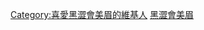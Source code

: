 {{Userbox
|border-c=#000000
|border-s=1
|id-c=#6495ED
|info-c=#ADDFAD
|info-s=10
|id=[[File:2007TaipeiITMonth ChineseGamer HeiSeHuiMeiMei.jpg|50px]]
|info=  這個用戶喜愛'''[[黑Girl]]'''。
}}

[[Category:喜愛黑澀會美眉的維基人]]
<noinclude>
[[Category:藝人用戶框模板|黑澀會美眉]]
</noinclude>